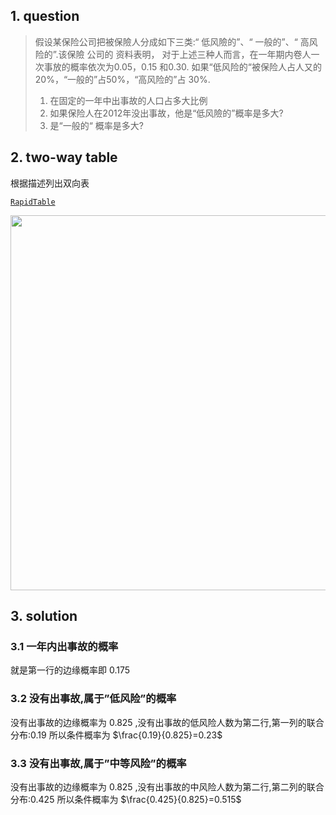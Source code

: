 ## 1. question
>假设某保险公司把被保險人分成如下三类:“ 低风險的”、“ 一般的”、“ 高风险的”.该保險 公司的 资料表明，
>对于上述三种人而言，在一年期内卷人一次事放的概率依次为0.05，0.15 和0.30. 
>如果“低风险的“被保险人占人又的 20%，“一般的”占50%，“高风险的”占 30%.
>
> 1. 在固定的一年中出事故的人口占多大比例
> 2. 如果保险人在2012年没出事故，他是“低风險的”概率是多大?
> 3. 是“一般的“ 概率是多大?

## 2. two-way table
根据描述列出双向表

::: {.callout-tip title="build two-way table in this page "}
 [`RapidTable`](https://www.rapidtables.com/tools/table-chart.html#)
:::

![](./images/ex3.50.jpg){width=600}

## 3. solution
### 3.1 一年内出事故的概率
就是第一行的边缘概率即 $0.175$

### 3.2 没有出事故,属于"低风险"的概率
没有出事故的边缘概率为 $0.825$ ,没有出事故的低风险人数为第二行,第一列的联合分布:$0.19$
所以条件概率为 $\frac{0.19}{0.825}=0.23$

### 3.3 没有出事故,属于"中等风险"的概率
没有出事故的边缘概率为 $0.825$ ,没有出事故的中风险人数为第二行,第二列的联合分布:$0.425$
所以条件概率为 $\frac{0.425}{0.825}=0.515$